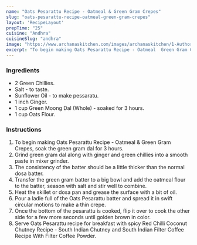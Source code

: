 ---
name: "Oats Pesarattu Recipe - Oatmeal & Green Gram Crepes"
slug: "oats-pesarattu-recipe-oatmeal-green-gram-crepes"
layout: 'RecipeLayout'
prepTime: "25"
cuisine: "Andhra"
cuisineSlug: "andhra"
image: "https://www.archanaskitchen.com/images/archanaskitchen/1-Author/Nithya_Anantham/Oats_Pessaratu_oatmeal_and_Green_Gram__Crepes.jpg"
excerpt: "To begin making Oats Pesarattu Recipe - Oatmeal  Green Gram Crepes, soak the green gram dal for 3 hours"
---

### Ingredients

- 2 Green Chillies.
- Salt - to taste.
- Sunflower Oil - to make pessaratu.
- 1 inch Ginger.
- 1 cup Green Moong Dal (Whole) - soaked for 3 hours.
- 1 cup Oats Flour.

### Instructions

1. To begin making Oats Pesarattu Recipe - Oatmeal & Green Gram Crepes, soak the green gram dal for 3 hours.
1. Grind green gram dal along with ginger and green chillies into a smooth paste in mixer grinder.
1. The consistency of the batter should be a little thicker than the normal dosa batter.
1. Transfer the green gram batter to a big bowl and add the oatmeal flour to the batter, season with salt and stir well to combine.
1. Heat the skillet or dosa pan and grease the surface with a bit of oil.
1. Pour a ladle full of the Oats Pesarattu batter and spread it in swift circular motions to make a thin crepe.
1. Once the bottom of the pesarattu is cooked, flip it over to cook the other side for a few more seconds until  golden  brown in color.
1. Serve Oats Pesarattu recipe for breakfast with spicy Red Chilli Coconut Chutney Recipe - South Indian Chutney and  South Indian Filter Coffee Recipe With Filter Coffee Powder.
